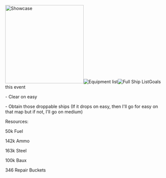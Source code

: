 [[File:Showcase_ship.png|thumb|250px|Showcase]][[File:Shiiiips.png|thumb|Equipment list]][[File:Ships3.png|thumb|Full Ship List]]Goals this event

- Clear on easy

- Obtain those droppable ships (If it drops on easy, then I'll go for easy on that map but if not, I'll go on medium)



Resources:

50k Fuel

142k Ammo

163k Steel

100k Baux

346 Repair Buckets<ac_metadata title="Is this enough for me to go through this event?"> </ac_metadata>